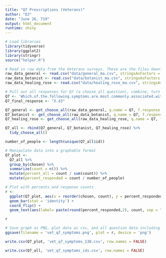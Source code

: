 ```yaml
---
title: "Q7 Prescriptions (Veterans)"
author: "DJ"
date: "June 26, 719"
output: html_document
runtime: shiny
---
```


```r
# Load libraries
library(tidyverse)
library(ggplot2)
library(stringr)
source("helper.R")
```

```r
# Read in raw data from the Veterans surveys. These are the files downloaded from survey monkey saved as a .csv
raw_data_general <- read.csv("data/general_ma.csv", stringsAsFactors = FALSE)
raw_data_botanist <- read.csv("data/botanist_ma.csv", stringsAsFactors = FALSE)
raw_data_healing_rose <- read.csv("data/healing_rose_ma.csv", stringsAsFactors = FALSE)
```

```r
# Pull out all responses for Q7 (a choose all question), combine, turn into a tidy data format for further processing then determine 'question n'
Q7 <- 'Which.of.the.following.symptoms.are.most.commonly.associated.with.your.primary.health.condition.or.underlying.health.conditions...Please.select.all.that.apply.'
Q7_final_response <- "X.43"

Q7_general <- get_choose_all(raw_data_general, q.name = Q7, f.response = Q7_final_response)
Q7_botanist <- get_choose_all(raw_data_botanist, q.name = Q7, f.response = Q7_final_response)
Q7_healing_rose <- get_choose_all(raw_data_healing_rose, q.name = Q7, f.response = Q7_final_response)

Q7_all <- rbind(Q7_general, Q7_botanist, Q7_healing_rose) %>%
  tidy_choose_all()

number_of_people <- length(unique(Q7_all$id))
```

```r
# Manipulate data into a graphable format
Q7_plot <-
  Q7_all %>%
  group_by(chosen) %>%
  summarize(count = n()) %>%
  mutate(percent_all = count / sum(count)) %>%
  mutate(percent_responded = count / number_of_people)
```

```r
# Plot with percents and response counts
r <- 
  ggplot(Q7_plot, aes(x = reorder(chosen, count), y = percent_responded)) +
  geom_bar(stat = 'identity') +
  coord_flip() +
  geom_text(aes(label= paste(round(percent_responded,2), count, sep = "***")))

r
```

```r
# Save graph as PNG, plot data as csv, and all question data including response IDs as csv (save question n and N at end of plot file as "_x.x")
ggsave(filename = 'vet_q7_symptoms.png', plot = r, device = 'png')

write.csv(Q7_plot, 'vet_q7_symptoms_138.csv', row.names = FALSE)

write.csv(Q7_all, 'vet_q7_symptoms_ids.csv', row.names = FALSE)
```
